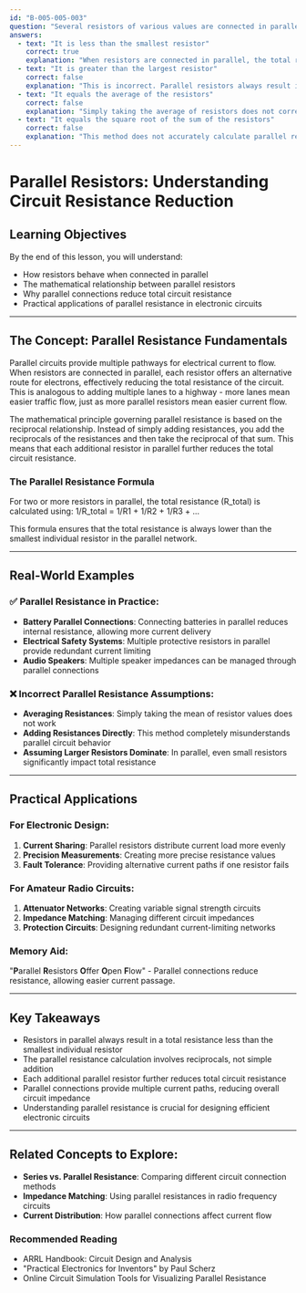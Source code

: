 ```yaml
---
id: "B-005-005-003"
question: "Several resistors of various values are connected in parallel. How does the total resistance of the combination compare to the individual resistors?"
answers:
  - text: "It is less than the smallest resistor"
    correct: true
    explanation: "When resistors are connected in parallel, the total resistance is always lower than the smallest individual resistor. This occurs because parallel connections provide multiple paths for current flow, effectively reducing the overall resistance of the circuit. Each additional parallel resistor creates another route for electrons, making it easier for current to pass through the combined circuit."
  - text: "It is greater than the largest resistor"
    correct: false
    explanation: "This is incorrect. Parallel resistors always result in a total resistance that is lower than the smallest individual resistor, not higher than the largest one. Adding resistors in parallel actually reduces the overall circuit resistance by providing multiple current paths."
  - text: "It equals the average of the resistors"
    correct: false
    explanation: "Simply taking the average of resistors does not correctly calculate parallel resistance. The actual calculation involves the reciprocal of the resistors, which means the total resistance will be lower than the average, not equal to it."
  - text: "It equals the square root of the sum of the resistors"
    correct: false
    explanation: "This method does not accurately calculate parallel resistance. The correct method for calculating parallel resistance involves using the reciprocal of the resistors and then taking the reciprocal of that sum, which yields a result lower than any individual resistor."
---
```


# Parallel Resistors: Understanding Circuit Resistance Reduction

## Learning Objectives
By the end of this lesson, you will understand:
- How resistors behave when connected in parallel
- The mathematical relationship between parallel resistors
- Why parallel connections reduce total circuit resistance
- Practical applications of parallel resistance in electronic circuits

---

## The Concept: Parallel Resistance Fundamentals

Parallel circuits provide multiple pathways for electrical current to flow. When resistors are connected in parallel, each resistor offers an alternative route for electrons, effectively reducing the total resistance of the circuit. This is analogous to adding multiple lanes to a highway - more lanes mean easier traffic flow, just as more parallel resistors mean easier current flow.

The mathematical principle governing parallel resistance is based on the reciprocal relationship. Instead of simply adding resistances, you add the reciprocals of the resistances and then take the reciprocal of that sum. This means that each additional resistor in parallel further reduces the total circuit resistance.

### The Parallel Resistance Formula

For two or more resistors in parallel, the total resistance (R_total) is calculated using:
1/R_total = 1/R1 + 1/R2 + 1/R3 + ...

This formula ensures that the total resistance is always lower than the smallest individual resistor in the parallel network.

---

## Real-World Examples

### ✅ Parallel Resistance in Practice:
- **Battery Parallel Connections**: Connecting batteries in parallel reduces internal resistance, allowing more current delivery
- **Electrical Safety Systems**: Multiple protective resistors in parallel provide redundant current limiting
- **Audio Speakers**: Multiple speaker impedances can be managed through parallel connections

### ❌ Incorrect Parallel Resistance Assumptions:
- **Averaging Resistances**: Simply taking the mean of resistor values does not work
- **Adding Resistances Directly**: This method completely misunderstands parallel circuit behavior
- **Assuming Larger Resistors Dominate**: In parallel, even small resistors significantly impact total resistance

---

## Practical Applications

### For Electronic Design:
1. **Current Sharing**: Parallel resistors distribute current load more evenly
2. **Precision Measurements**: Creating more precise resistance values
3. **Fault Tolerance**: Providing alternative current paths if one resistor fails

### For Amateur Radio Circuits:
1. **Attenuator Networks**: Creating variable signal strength circuits
2. **Impedance Matching**: Managing different circuit impedances
3. **Protection Circuits**: Designing redundant current-limiting networks

### Memory Aid:
"**P**arallel **R**esistors **O**ffer **O**pen **F**low" - Parallel connections reduce resistance, allowing easier current passage.

---

## Key Takeaways

- Resistors in parallel always result in a total resistance less than the smallest individual resistor
- The parallel resistance calculation involves reciprocals, not simple addition
- Each additional parallel resistor further reduces total circuit resistance
- Parallel connections provide multiple current paths, reducing overall circuit impedance
- Understanding parallel resistance is crucial for designing efficient electronic circuits

---

## Related Concepts to Explore:
- **Series vs. Parallel Resistance**: Comparing different circuit connection methods
- **Impedance Matching**: Using parallel resistances in radio frequency circuits
- **Current Distribution**: How parallel connections affect current flow

### Recommended Reading
- ARRL Handbook: Circuit Design and Analysis
- "Practical Electronics for Inventors" by Paul Scherz
- Online Circuit Simulation Tools for Visualizing Parallel Resistance